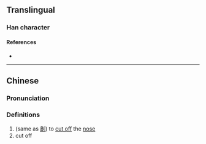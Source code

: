 {{character info/new}}
==Translingual==

===Han character===
{{Han char|rn=18|rad=刀|as=10|sn=12|four=|canj=HDLN|ids=⿰臬刂}}

====References====
* {{Han ref|kx=0142.290|hdz=10350.120|uh=34F7|ud=13559}}

----

==Chinese==
{{zh-forms}}

===Pronunciation===
{{zh-pron
|m=yì
|c=ji6,nau4
|mc=y
|oc=y
|ma=
|cat=v
}}

===Definitions===
{{zh-hanzi}}

# (same as [[劓]]) to [[cut off]] the [[nose]]
# cut off
